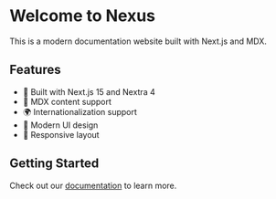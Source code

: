 # Welcome to Nexus

This is a modern documentation website built with Next.js and MDX.

## Features

- 🚀 Built with Next.js 15 and Nextra 4
- 📝 MDX content support
- 🌍 Internationalization support
- 🎨 Modern UI design
- 📱 Responsive layout

## Getting Started

Check out our [documentation](/en/docs) to learn more. 